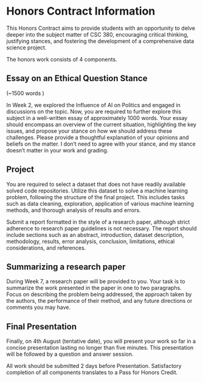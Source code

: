 # Honors Contract Information

This Honors Contract aims to provide students with an opportunity to delve deeper into the subject matter of CSC 380, encouraging critical thinking, justifying stances, and fostering the development of a comprehensive data science project.

The honors work consists of 4 components.

## Essay on an Ethical Question Stance

(~1500 words ) 

In Week 2, we explored the Influence of AI on Politics and engaged in discussions on the topic. Now, you are required to further explore this subject in a well-written essay of approximately 1000 words. Your essay should encompass an overview of the current situation, highlighting the key issues, and propose your stance on how we should address these challenges. Please provide a thoughtful explanation of your opinions and beliefs on the matter. I don’t need to agree with your stance, and my stance doesn’t matter in your work and grading.

## Project

You are required to select a dataset that does not have readily available solved code repositories. Utilize this dataset to solve a machine learning problem, following the structure of the final project. This includes tasks such as data cleaning, exploration, application of various machine learning methods, and thorough analysis of results and errors.

Submit a report formatted in the style of a research paper, although strict adherence to research paper guidelines is not necessary. The report should include sections such as an abstract, introduction, dataset description, methodology, results, error analysis, conclusion, limitations, ethical considerations, and references.

## Summarizing a research paper

During Week 7, a research paper will be provided to you. Your task is to summarize the work presented in the paper in one to two paragraphs. Focus on describing the problem being addressed, the approach taken by the authors, the performance of their method, and any future directions or comments you may have.

## Final Presentation


Finally, on 4th August (tentative date), you will present your work so far in a concise presentation lasting no longer than five minutes. This presentation will be followed by a question and answer session.

All work should be submitted 2 days before Presentation. Satisfactory completion of all components translates to a Pass for Honors Credit. 
